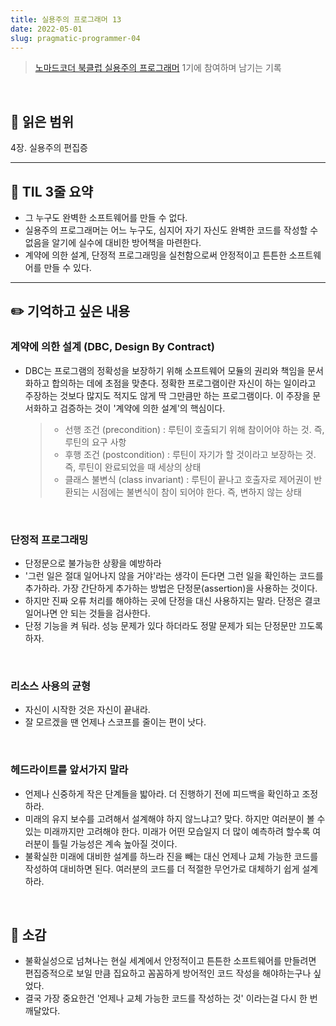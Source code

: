 ```yaml
---
title: 실용주의 프로그래머 13
date: 2022-05-01
slug: pragmatic-programmer-04
---
```


> [노마드코더 북클럽 실용주의 프로그래머](https://nomadcoders.co/pragmatic-programmer?utm_source=Nomad+Academy&utm_campaign=b21db3e0fc-EMAIL_CAMPAIGN_2022_03_11&utm_medium=email&utm_term=0_4313d957c9-b21db3e0fc-44797189&mc_cid=b21db3e0fc&mc_eid=ada1dd7049) 1기에 참여하며 남기는 기록

<br />

## 📖 읽은 범위

4장. 실용주의 편집증

---

## 📍 TIL 3줄 요약

- 그 누구도 완벽한 소프트웨어를 만들 수 없다.
- 실용주의 프로그래머는 어느 누구도, 심지어 자기 자신도 완벽한 코드를 작성할 수 없음을 알기에 실수에 대비한 방어책을 마련한다.
- 계약에 의한 설계, 단정적 프로그래밍을 실천함으로써 안정적이고 튼튼한 소프트웨어를 만들 수 있다.

---

## ✏️ 기억하고 싶은 내용

### 계약에 의한 설계 (DBC, Design By Contract)

- DBC는 프로그램의 정확성을 보장하기 위해 소프트웨어 모듈의 권리와 책임을 문서화하고 합의하는 데에 초점을 맞춘다. 정확한 프로그램이란 자신이 하는 일이라고 주장하는 것보다 많지도 적지도 않게 딱 그만큼만 하는 프로그램이다. 이 주장을 문서화하고 검증하는 것이 '계약에 의한 설계'의 핵심이다.
  > - 선행 조건 (precondition) : 루틴이 호출되기 위해 참이어야 하는 것. 즉, 루틴의 요구 사항
  > - 후행 조건 (postcondition) : 루틴이 자기가 할 것이라고 보장하는 것. 즉, 루틴이 완료되었을 때 세상의 상태
  > - 클래스 불변식 (class invariant) : 루틴이 끝나고 호출자로 제어권이 반환되는 시점에는 불변식이 참이 되어야 한다. 즉, 변하지 않는 상태

<br />

### 단정적 프로그래밍

- 단정문으로 불가능한 상황을 예방하라
- '그런 일은 절대 일어나지 않을 거야'라는 생각이 든다면 그런 일을 확인하는 코드를 추가하라. 가장 간단하게 추가하는 방법은 단정문(assertion)을 사용하는 것이다.
- 하지만 진짜 오류 처리를 해야하는 곳에 단정을 대신 사용하지는 말라. 단정은 결코 일어나면 안 되는 것들을 검사한다.
- 단정 기능을 켜 둬라. 성능 문제가 있다 하더라도 정말 문제가 되는 단정문만 끄도록 하자.

<br />

### 리소스 사용의 균형

- 자신이 시작한 것은 자신이 끝내라.
- 잘 모르겠을 땐 언제나 스코프를 줄이는 편이 낫다.

<br />

### 헤드라이트를 앞서가지 말라

- 언제나 신중하게 작은 단계들을 밟아라. 더 진행하기 전에 피드백을 확인하고 조정하라.
- 미래의 유지 보수를 고려해서 설계해야 하지 않느냐고? 맞다. 하지만 여러분이 볼 수 있는 미래까지만 고려해야 한다. 미래가 어떤 모습일지 더 많이 예측하려 할수록 여러분이 틀릴 가능성은 계속 높아질 것이다.
- 불확실한 미래에 대비한 설계를 하느라 진을 빼는 대신 언제나 교체 가능한 코드를 작성하여 대비하면 된다. 여러분의 코드를 더 적절한 무언가로 대체하기 쉽게 설계하라.

<br />

## 💭 소감

- 불확실성으로 넘쳐나는 현실 세계에서 안정적이고 튼튼한 소프트웨어를 만들려면 편집증적으로 보일 만큼 집요하고 꼼꼼하게 방어적인 코드 작성을 해야하는구나 싶었다.
- 결국 가장 중요한건 '언제나 교체 가능한 코드를 작성하는 것' 이라는걸 다시 한 번 깨달았다.
